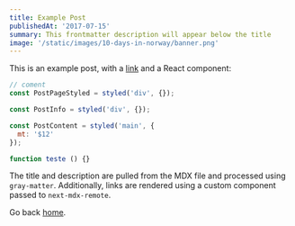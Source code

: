 ```yaml
---
title: Example Post
publishedAt: '2017-07-15'
summary: This frontmatter description will appear below the title
image: '/static/images/10-days-in-norway/banner.png'
---
```


This is an example post, with a [link](https://nextjs.org) and a React component:

```javascript:src/server.js
// coment
const PostPageStyled = styled('div', {});

const PostInfo = styled('div', {});

const PostContent = styled('main', {
  mt: '$12'
});

function teste () {}
```

The title and description are pulled from the MDX file and processed using `gray-matter`. Additionally, links are rendered using a custom component passed to `next-mdx-remote`.

Go back [home](/).
